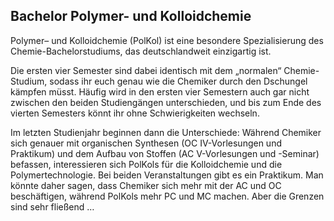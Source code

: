 ## Bachelor Polymer- und Kolloidchemie

Polymer– und Kolloidchemie (PolKol) ist eine besondere Spezialisierung des Chemie-Bachelorstudiums, das deutschlandweit einzigartig ist.

Die ersten vier Semester sind dabei identisch mit dem „normalen“ Chemie-Studium, sodass ihr euch genau wie die Chemiker durch den Dschungel kämpfen müsst.
Häufig wird in den ersten vier Semestern auch gar nicht zwischen den beiden Studiengängen unterschieden, und bis zum Ende des vierten Semesters könnt ihr ohne Schwierigkeiten wechseln.

Im letzten Studienjahr beginnen dann die Unterschiede: Während Chemiker sich genauer mit organischen Synthesen (OC IV-Vorlesungen und Praktikum) und dem Aufbau von Stoffen (AC V-Vorlesungen und -Seminar) befassen,
interessieren sich PolKols für die Kolloidchemie und die Polymertechnologie. Bei beiden Veranstaltungen gibt es ein Praktikum.
Man könnte daher sagen, dass Chemiker sich mehr mit der AC und OC beschäftigen, während PolKols mehr PC und MC machen. Aber die Grenzen sind sehr fließend ...